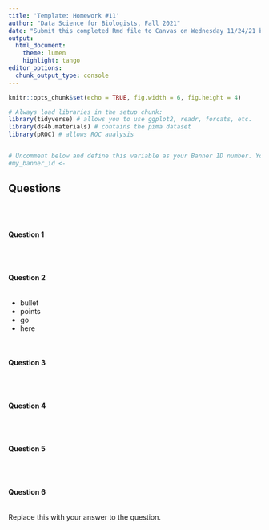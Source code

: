 ```yaml
---
title: 'Template: Homework #11'
author: "Data Science for Biologists, Fall 2021"
date: "Submit this completed Rmd file to Canvas on Wednesday 11/24/21 by 11:59 PM"
output: 
  html_document:
    theme: lumen
    highlight: tango
editor_options: 
  chunk_output_type: console
---
```


```r
knitr::opts_chunk$set(echo = TRUE, fig.width = 6, fig.height = 4)

# Always load libraries in the setup chunk:
library(tidyverse) # allows you to use ggplot2, readr, forcats, etc.
library(ds4b.materials) # contains the pima dataset
library(pROC) # allows ROC analysis


# Uncomment below and define this variable as your Banner ID number. You MUST use this variable in Question 3 to set your seed.
#my_banner_id <- 

```



## Questions

<br><br>

#### Question 1

```r


```

<br>


#### Question 2

```r


```

+ bullet
+ points
+ go
+ here


<br>



#### Question 3

```r


```

<br>

#### Question 4


```r


```

<br>

#### Question 5

```r


```


<br>

#### Question 6

```r


```

Replace this with your answer to the question.



